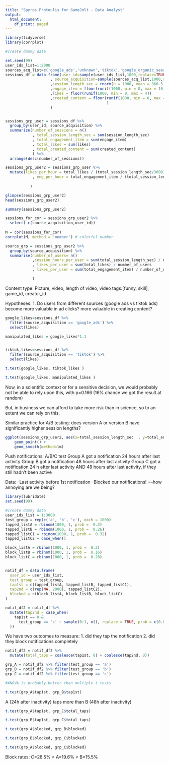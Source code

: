 ```yaml
---
title: "Spyros Protoulis for GameJolt - Data Analyst"
output:
  html_document:
    df_print: paged
---
```



```r
library(tidyverse)
library(corrplot)
```


```r
#create dummy data

set.seed(99)
user_ids_list=1:2000
sources_acq_list=c('google_ads','unknown','tiktok','google_organic_search','direct')
sessions_df = data.frame(user_id=sample(user_ids_list,1000,replace=TRUE)
                    , source_acquisition=sample(sources_acq_list,1000,replace=TRUE)
                    ,session_length_sec = rnorm(n = 1000, mean = 360.5, sd = 45.33 )
                    ,engage_item = floor(runif(1000, min = 0, max = 10))
                    ,likes = floor(runif(1000, min = 0, max = 4))
                    ,created_content = floor(runif(1000, min = 0, max = 2)
                                             )
                    )


sessions_grp_user = sessions_df %>%
  group_by(user_id, source_acquisition) %>%
  summarize(number_of_sessions = n()
            , total_session_length_sec = sum(session_length_sec)
            , total_engagement_item = sum(engage_item)
            , total_likes = sum(likes)
            , total_created_content = sum(created_content)
            ) %>%
  arrange(desc(number_of_sessions))

sessions_grp_user2 = sessions_grp_user %>%
  mutate(likes_per_hour = total_likes / (total_session_length_sec/3600)
            , eng_per_hour = total_engagement_item / (total_session_length_sec/3600) #convert to hour
           
           )

```

```r
glimpse(sessions_grp_user2)
head(sessions_grp_user2)
```



```r
summary(sessions_grp_user2)
```


```r
sessions_for_cor = sessions_grp_user2 %>%
  select(-c(source_acquisition,user_id))
  
M = cor(sessions_for_cor)
corrplot(M, method = 'number') # colorful number

```


```r
source_grp = sessions_grp_user2 %>%
  group_by(source_acquisition) %>%
  summarise(number_of_users= n()
            ,session_hours_per_user = sum(total_session_length_sec) / number_of_users
            , likes_per_user = sum(total_likes) / number_of_users
            , likes_per_user = sum(total_engagement_item) / number_of_users

            )
```



Content type: Picture, video, length of video, video tags:[funny, skill], game_id, creator_id

Hypotheses: 
1. Do users from different sources (google ads vs tiktok ads) become more valuable in ad clicks? more valuable in creating content?

```r
google_likes=sessions_df %>%
  filter(source_acquisition == 'google_ads') %>%
  select(likes)

manipulated_likes = google_likes*1.1


tiktok_likes=sessions_df %>%
  filter(source_acquisition == 'tiktok') %>%
  select(likes)

t.test(google_likes, tiktok_likes )
```
```r
t.test(google_likes, manipulated_likes )
```
Now, in a scientific context or for a sensitive decision, we would probably not be able to rely upon this, with p=0.166 (16% chance we got the result at random)

But, in business we can afford to take more risk than in science, so to an extent we can rely on this.


Similar practice for A/B testing: does version A or version B have significantly higher session lengths?


```r
ggplot(sessions_grp_user2, aes(x=total_session_length_sec  , y=total_engagement_item)) +
    geom_point() +
    geom_smooth(method=lm)
```


Push notifications: A/B/C test
Group A got a notification 24 hours after last activity
Group B got a notification 48 hours after last activity
Group C got a notification 24 h after last activity AND 48 hours after last activity, if they still hadn't been active


Data:
-Last activity before 1st notification
-Blocked our notifications! =--how annoying are we being?


```r
library(lubridate)
set.seed(99)

#create dummy data
user_ids_list = 1:3000
test_group = rep(c('a', 'b', 'c'), each = 1000)
tapped_listA = rbinom(1000, 1, prob =  0.3)
tapped_listB = rbinom(1000, 1, prob =  0.26)
tapped_listC1 = rbinom(1000, 1, prob =  0.32)
tapped_listC2 = case_when()

block_listA = rbinom(1000, 1, prob =  0.2)
block_listB = rbinom(1000, 1, prob =  0.16)
block_listC = rbinom(1000, 1, prob =  0.28)


notif_df = data.frame(
  user_id = user_ids_list,
  test_group = test_group,
  tap1st = c(tapped_listA, tapped_listB, tapped_listC1),
  tap2nd = c(rep(NA, 2000), tapped_listC2),
  blocked = c(block_listA, block_listB, block_listC)
)

notif_df2 = notif_df %>%
  mutate(tap2nd = case_when(
    tap1st == 0 &
      test_group == 'c' ~ sample(0:1, n(), replace = TRUE, prob = c(0.88, 0.12))#88% chance not to tap
  ))


```


We have two outcomes to measure: 
1. did they tap the notification
2. did they block notifications completely


```r
notif_df2 = notif_df2 %>%
  mutate(total_taps = coalesce(tap1st, 0) + coalesce(tap2nd, 0))

grp_A = notif_df2 %>% filter(test_group == 'a')
grp_B = notif_df2 %>% filter(test_group == 'b')
grp_C = notif_df2 %>% filter(test_group == 'c')

#ANOVA is probably better than multiple t tests

t.test(grp_A$tap1st, grp_B$tap1st)
```

A (24h after inactivity) taps more than B (48h after inactivity)

```r

t.test(grp_A$tap1st, grp_C$total_taps)

```

```r
t.test(grp_B$tap1st, grp_C$total_taps)
```



```r
t.test(grp_A$blocked, grp_B$blocked)
```


```r
t.test(grp_B$blocked, grp_C$blocked)
```
```r
t.test(grp_A$blocked, grp_C$blocked)
```

Block rates: C=28.5% > A=19.6% > B=15.5%

